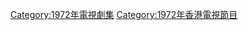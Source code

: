 {{cat year nav
| year = 1972
| cat = 香港電視劇集
| sortkey = 香港電視劇集
| article = 香港電視劇
| in = 
}}

[[Category:1972年電視劇集|Category:1972年電視劇集]]
[[Category:1972年香港電視節目|Category:1972年香港電視節目]]
